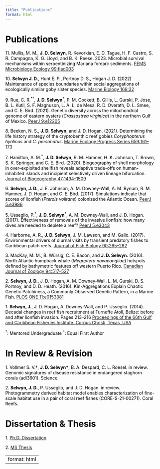 ```yaml
---
title: "Publications"
format: html
---
```


<!-- TODO - make it so there isn't sideways scrolling, add MS thesis -->

# Publications

<!-- below are publications in order from most recent to less recent with the actual publication hyperlinked within the journal name, My name is bolded. need to add "\" after number to not have markdown make into auto-numbered list-->

11\. Mullis, M. M., **J. D. Selwyn**, R. Kevorkian, E. D. Tague, H. F. Castro, S. R. Campagna, K. G. Lloyd, and B. K. Reese. 2023. Microbial survival mechanisms within serpentinizing Mariana forearc sediments. [FEMS Microbiology Ecology 99:fiad003](documents/Mullis%20et%20al_2023.pdf)

10\. **Selwyn J. D.**, Hunt E. P., Portnoy D. S., Hogan J. D. (2022) Maintenance of species boundaries within social aggregations of ecologically similar goby sister species. [Marine Biology 169:32](documents/Selwyn_et_al-2022-Marine_Biology.pdf)

9\. Rue, C. R.^\*†^, **J. D. Selwyn**^†^, P. M. Cockett, B. Gillis, L. Gurski, P. Jose, B. L. Kutil, S. F. Magnuson, L. Á. L. de Mesa, R. D. Overath, D. L. Smee, and C. E. Bird. (2021). Genetic diversity across the mitochondrial genome of eastern oysters (<i>Crassostrea virginica</i>) in the northern Gulf of Mexico. [PeerJ 9:e12205](documents/Rue%20et%20al_2021.pdf)

8\. Beeken, N. S., **J. D. Selwyn**, and J. D. Hogan. (2021). Determining the life history strategy of the cryptobenthic reef gobies <i>Coryphopterus hyalinus</i> and <i>C. personatus</i>. [Marine Ecology Progress Series 659:161--173](documents/Beeken%20et%20al_2021.pdf)

7\. Hamilton, A. M.^\*^, **J. D. Selwyn**, R. M. Hamner, H. K. Johnson, T. Brown, S. K. Springer, and C. E. Bird. (2020). Biogeography of shell morphology in over-exploited shellfish reveals adaptive trade-offs on human-inhabited islands and incipient selectively driven lineage bifurcation. [Journal of Biogeography 47:1494--1509](documents/Hamilton%20et%20al_2020.pdf)

6\. **Selwyn, J. D.**, J. E. Johnson, A. M. Downey-Wall, A. M. Bynum, R. M. Hamner, J. D. Hogan, and C. E. Bird. (2017). Simulations indicate that scores of lionfish (<i>Pterois volitans</i>) colonized the Atlantic Ocean. [PeerJ 5:e3996](documents/Selwyn%20et%20al_2017.pdf)

5\. Usseglio, P.^†^, **J. D. Selwyn**^†^, A. M. Downey-Wall, and J. D. Hogan. (2017). Effectiveness of removals of the invasive lionfish: how many dives are needed to deplete a reef? [PeerJ 5:e3043](documents/Usseglio%20et%20al_2017.pdf)

4\. Harborne, A. R., **J. D. Selwyn**, J. M. Lawson, and M. Gallo. (2017). Environmental drivers of diurnal visits by transient predatory fishes to Caribbean patch reefs. [Journal of Fish Biology 90:265--282](documents/Harborne%20et%20al_2017.pdf)

3\. MacKay, M. M., B. Würsig, C. E. Bacon, and **J. D. Selwyn**. (2016). North Atlantic humpback whale (<i>Megaptera novaeangliae</i>) hotspots defined by bathymetric features off western Puerto Rico. [Canadian Journal of Zoology 94:517--527](documents/MacKay%20et%20al_2016.pdf)

2\. **Selwyn, J. D.**, J. D. Hogan, A. M. Downey-Wall, L. M. Gurski, D. S. Portnoy, and D. D. Heath. (2016). Kin-Aggregations Explain Chaotic Genetic Patchiness, a Commonly Observed Genetic Pattern, in a Marine Fish. [PLOS ONE 11:e0153381](documents/Selwyn%20et%20al_2016.pdf)

1\. **Selwyn, J.**, J. D. Hogan, A. Downey-Wall, and P. Usseglio. (2014). Decadal changes in reef fish recruitment at Turneffe Atoll, Belize: before and after lionfish invasion. Pages 213--216 [Proceedings of the 66th Gulf and Caribbean Fisheries Institute. Corpus Christi, Texas, USA](documents/Selwyn%20et%20al_2014.pdf)

^\*^: Mentored Undergraduate ^†^: Equal First Author

# In Review & Revision

1\. Vollmer S. V.†, **J. D. Selwyn†**, B. A. Despard, C. L. Roesel. in review. Genomic signatures of disease resistance in endangered staghorn corals (adi3601). Science.

2\. **Selwyn, J. D.**, P. Usseglio, and J. D. Hogan. in review. Photogrammetry derived habitat model enables characterization of fine-scale habitat use in a pair of coral reef fishes (CORE-S-21-00271). Coral Reefs.

# Dissertation & Thesis
1\. [Ph.D. Dissertation](documents/JSelwyn%20Dissertation_v5.pdf)

2\. [MS Thesis](documents/)

<!-- Papers abandoned by lead author after 1st review -->

<!-- 4. Blandon, I. R., **J. D. Selwyn**, F. I. Gelwick, R. R. Vega, J. Ruben Chavez, C. Mace, and D. Gatlin III. (in review). Effects on Embryonic Development and Survival of Newly Hatched Southern Flounder (*Paralichthys lethostigma*) Larvae Under Conditions of Acute Exposure to Experimental Temperature and Salinity Treatment Combinations (AQREP-D-20-00109). Aquaculture Reports -->

<!-- <br> -->

<!-- 3. Broquet, N., J. Scarpa, A. Siccardi, **J. D. Selwyn**, J. Pollack, and D. Vaughan. (in review). Challenges Implementing Lobe Coral (*Porites*) Propagation By Microfragmentation In A Philippine Fisherfolk Community (REC-21-098). Restoration Ecology. -->

<!-- <br> -->

<!-- 2. Hamner, R. M., **J. D. Selwyn**, E. Krell, S. A. King, and C. E. Bird. (in review). Modeling next-generation sequencer sampling error in pooled population samples dramatically reduces false positives in genetic structure tests (MER-20-0061). Molecular Ecology Resources -->

<!-- <br> -->

<!-- 1. **Selwyn, J. D.**, and J. D. Hogan. (in review). Local dispersal results in kin-aggregation in a social reef fish (MEPS-201901064). Marine Ecology Progress Series. -->

<!-- <br> -->

---
format: html
---

<style>
  body {
  background-image: url("img/Elacatinus_sp_on_brain_coral.jpg");
   background-size: 50%;
   height: 100%;
   background-attachment: fixed;
   background-position: left center;
   background-repeat: no-repeat;
}
body{
   color: black;
   position: relative;
   float:right;
   top: 0px;
   width: 50%;
}
 
@media screen and (max-width: 480px) {
    html {
     background-image: url(img/Elacatinus_sp_on_brain_coral.jpg);
     background-size: cover;
     background-attachment: fixed;
     background-position: center;
     background-repeat: no-repeat;
    }
    body {
     color: black;
     position: relative;
     left: 0; 
     width: 100%; 
     background: rgba(211, 211, 211, .8);
  }
} 
</style>
